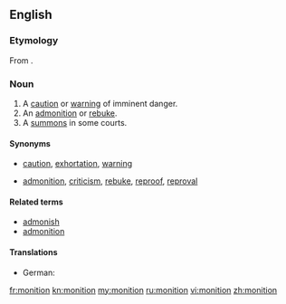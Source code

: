 ==English==
{{was wotd|2011|November|26}}
===Etymology===
From {{term|monitio|monitiō|warning, admonition|lang=la}}.

===Noun===
{{en-noun}}

# A [[caution]] or [[warning]] of imminent danger.
# An [[admonition]] or [[rebuke]].
# A [[summons]] in some courts.

====Synonyms====
* {{sense|caution or warning}} [[caution]], [[exhortation]], [[warning]]
* {{sense|admonition or rebuke}} [[admonition]], [[criticism]], [[rebuke]], [[reproof]], [[reproval]]

====Related terms====
* [[admonish]]
* [[admonition]]

====Translations====
{{trans-top|caution or warning or imminent danger}}
* German: {{t|de|Mahnung|f}}
{{trans-mid}}
{{trans-bottom}}

{{trans-top|admonition or rebuke}}
{{trans-mid}}
{{trans-bottom}}

{{trans-top|summons in some courts}}
{{trans-mid}}
{{trans-bottom}}

[[fr:monition]]
[[kn:monition]]
[[my:monition]]
[[ru:monition]]
[[vi:monition]]
[[zh:monition]]